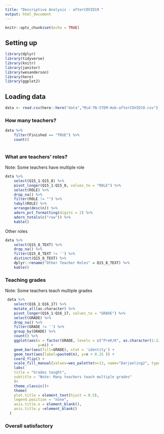```yaml
---
title: "Descriptive Analysis - afterCOVID19 "
output: html_document
---
```


```r
knitr::opts_chunk$set(echo = TRUE)
```

## Setting up 
```r
library(dplyr)
library(tidyverse)
library(knitr)
library(janitor)
library(wesanderson)
library(here)
library(ggplot2)
```

## Loading data 
```r
data <- read.csv(here::here("data","Mid-TN-STEM-Hub-afterCOVID19.csv"))
```

### How many teachers?
```r
data %>% 
    filter(Finished == "TRUE") %>%
    count() 
    
```

### What are teachers' roles?
Note: Some teachers have multiple role
```r
data %>% 
    select(Q15_1:Q15_8) %>%
    pivot_longer(Q15_1:Q15_8, values_to = "ROLE") %>%
    select(ROLE) %>%
    drop_na() %>%
    filter(ROLE != "") %>%
    tabyl(ROLE) %>%
    arrange(desc(n)) %>%
    adorn_pct_formatting(digits = 2) %>%
    adorn_totals(c("row")) %>%
    kable()
```

Other roles
```r
data %>%
    select(Q15_8_TEXT) %>%
    drop_na() %>% 
    filter(Q15_8_TEXT != '') %>%
    distinct(Q15_8_TEXT) %>%
    dplyr::rename("Other Teacher Roles" = Q15_8_TEXT) %>%
    kable()
```

### Teaching grades
Note: Some teachers teach multiple grades
```r
 data %>% 
    select(Q16_1:Q16_17) %>%
    mutate_all(as.character) %>%
    pivot_longer(Q16_1:Q16_17, values_to = "GRADE") %>%
    select(GRADE) %>% 
    drop_na() %>%
    filter(GRADE != '') %>%
    group_by(GRADE) %>%
    count() %>%
    ggplot(aes(x = factor(GRADE, levels = c("PreK/K", as.character(1:12))), 
               y=n)) +
    geom_bar(aes(fill=GRADE), stat = 'identity') +
    geom_text(aes(label=paste0(n), y=n + 0.25 )) +
    coord_flip() +
    scale_fill_manual(values=wes_palette(n=13, name="Darjeeling2", type ="continuous")) +
    labs(
    title = "Grades taught",
    subtitle = "Note: Many teachers teach multiple grades"
    )+
    theme_classic()+
    theme(
    plot.title = element_text(hjust = 0.5),
    legend.position = "none",
    axis.title.x = element_blank(),
    axis.title.y =element_blank()
  ) 
```

### Overall satisfactory
```r
```